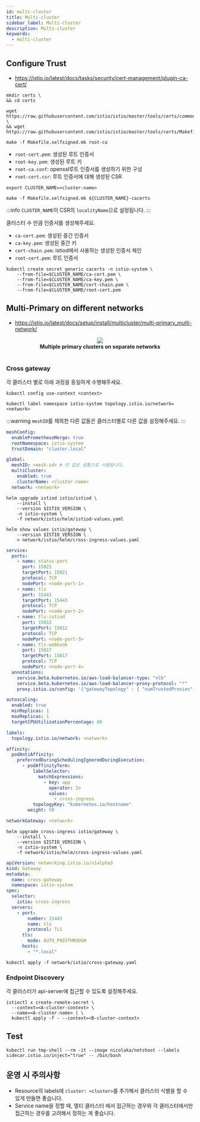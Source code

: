 ```yaml
---
id: multi-cluster
title: Multi-cluster
sidebar_label: Multi-cluster
description: Multi-cluster
keywords:
  - multi-cluster
---
```



## Configure Trust

- https://istio.io/latest/docs/tasks/security/cert-management/plugin-ca-cert/

```shell
mkdir certs \
&& cd certs
```

```shell
wget https://raw.githubusercontent.com/istio/istio/master/tools/certs/common.mk \
&& wget https://raw.githubusercontent.com/istio/istio/master/tools/certs/Makefile.selfsigned.mk
```

```shell
make -f Makefile.selfsigned.mk root-ca
```

- `root-cert.pem`: 생성된 루트 인증서
- `root-key.pem`: 생성된 루트 키
- `root-ca.conf`: openssl루트 인증서를 생성하기 위한 구성
- `root-cert.csr`: 루트 인증서에 대해 생성된 CSR

```shell
export CLUSTER_NAME=<cluster-name>
```

```shell
make -f Makefile.selfsigned.mk ${CLUSTER_NAME}-cacerts
```

:::info
`CLUSTER_NAME`이 CSR의 `localityName`으로 설정됩니다.
:::

클러스터 수 만큼 인증서를 생성해주세요.

- `ca-cert.pem`: 생성된 중간 인증서
- `ca-key.pem`: 생성된 중간 키
- `cert-chain.pem`: istiod에서 사용하는 생성된 인증서 체인
- `root-cert.pem`: 루트 인증서

```shell
kubectl create secret generic cacerts -n istio-system \
    --from-file=$CLUSTER_NAME/ca-cert.pem \
    --from-file=$CLUSTER_NAME/ca-key.pem \
    --from-file=$CLUSTER_NAME/cert-chain.pem \
    --from-file=$CLUSTER_NAME/root-cert.pem
```

## Multi-Primary on different networks

- https://istio.io/latest/docs/setup/install/multicluster/multi-primary_multi-network/

<center>
  <img src={useBaseUrl("img/nn/mlops/istio/istio-multi-primary-diff.svg")} />
</center>

<center>
  <strong>Multiple primary clusters on separate networks</strong>
</center>
<br />

### Cross gateway

각 클러스터 별로 아래 과정을 동일하게 수행해주세요.

```shell
kubectl config use-context <context>
```

```shell
kubectl label namespace istio-system topology.istio.io/network=<network>
```

:::warning
`meshID`를 제외한 다른 값들은 클러스터별로 다른 값을 설정해주세요.
:::

```yaml title="network/istio/helm/istiod-values.yaml"
meshConfig:
  enablePrometheusMerge: true
  rootNamespace: istio-system
  trustDomain: "cluster.local"

global:
  meshID: <mesh-id> # 이 값은 공통으로 사용됩니다.
  multiCluster:
    enabled: true
    clusterName: <cluster-name>
  network: <network>
```

```shell
helm upgrade istiod istio/istiod \
    --install \
    --version $ISTIO_VERSION \
    -n istio-system \
    -f network/istio/helm/istiod-values.yaml
```

```shell
helm show values istio/gateway \
    --version $ISTIO_VERSION \
    > network/istio/helm/cross-ingress-values.yaml
```

```yaml title="network/istio/helm/cross-ingress-values.yaml"
service:
  ports:
    - name: status-port
      port: 15021
      targetPort: 15021
      protocol: TCP
      nodePort: <node-port-1>
    - name: tls
      port: 15443
      targetPort: 15443
      protocol: TCP
      nodePort: <node-port-2>
    - name: tls-istiod
      port: 15012
      targetPort: 15012
      protocol: TCP
      nodePort: <node-port-3>
    - name: tls-webhook
      port: 15017
      targetPort: 15017
      protocol: TCP
      nodePort: <node-port-4>
  annotations:
    service.beta.kubernetes.io/aws-load-balancer-type: "nlb"
    service.beta.kubernetes.io/aws-load-balancer-proxy-protocol: "*"
    proxy.istio.io/config: '{"gatewayTopology" : { "numTrustedProxies": 2 } }'

autoscaling:
  enabled: true
  minReplicas: 1
  maxReplicas: 1
  targetCPUUtilizationPercentage: 80

labels:
  topology.istio.io/network: <network>

affinity:
  podAntiAffinity:
    preferredDuringSchedulingIgnoredDuringExecution:
      - podAffinityTerm:
          labelSelector:
            matchExpressions:
              - key: app
                operator: In
                values:
                  - cross-ingress
          topologyKey: "kubernetes.io/hostname"
        weight: 50

networkGateway: <network>
```

```shell
helm upgrade cross-ingress istio/gateway \
    --install \
    --version $ISTIO_VERSION \
    -n istio-system \
    -f network/istio/helm/cross-ingress-values.yaml
```

```yaml title="network/istio/cross-gateway.yaml"
apiVersion: networking.istio.io/v1alpha3
kind: Gateway
metadata:
  name: cross-gateway
  namespace: istio-system
spec:
  selector:
    istio: cross-ingress
  servers:
    - port:
        number: 15443
        name: tls
        protocol: TLS
      tls:
        mode: AUTO_PASSTHROUGH
      hosts:
        - "*.local"
```

```shell
kubectl apply -f network/istio/cross-gateway.yaml
```

### Endpoint Discovery

각 클러스터가 api-server에 접근할 수 있도록 설정해주세요.

```shell
istioctl x create-remote-secret \
  --context=<A-cluster-context> \
  --name=<A-cluster-name> | \
  kubectl apply -f - --context=<B-cluster-context>
```

## Test

```shell
kubectl run tmp-shell --rm -it --image nicolaka/netshoot --labels sidecar.istio.io/inject="true" -- /bin/bash
```

## 운영 시 주의사항

- Resource의 labels에 `cluster: <cluster>`를 추가해서 클러스터 식별을 할 수 있게 만들면 좋습니다.
- Service name을 정할 때, 멀티 클러스터 에서 접근하는 경우와 각 클러스터에서만 접근하는 경우를 고려해서 정하는 게 좋습니다.
